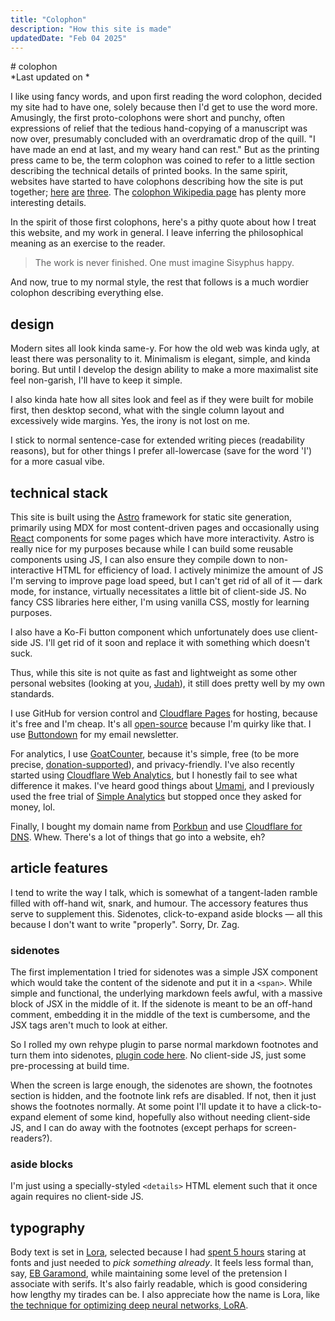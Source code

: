 ```yaml
---
title: "Colophon"
description: "How this site is made"
updatedDate: "Feb 04 2025"
---
```


<BasePage title={frontmatter.title} description={frontmatter.description}>
# colophon
<div>
  *Last updated on <FormattedDate date={new Date(frontmatter.updatedDate)} />*
</div>

I like using fancy words, and upon first reading the word colophon, decided my site had to have one, solely because then I'd get to use the word more. Amusingly, the first proto-colophons were short and punchy, often expressions of relief that the tedious hand-copying of a manuscript was now over, presumably concluded with an overdramatic drop of the quill. "I have made an end at last, and my weary hand can rest." But as the printing press came to be, the term colophon was coined to refer to a little section describing the technical details of printed books. In the same spirit, websites have started to have colophons describing how the site is put together; [here](https://gwern.net/about#colophon) [are](https://joodaloop.com/colophon/) [three](https://maggieappleton.com/colophon). The [colophon Wikipedia page](https://en.wikipedia.org/wiki/Colophon_(publishing)) has plenty more interesting details.

In the spirit of those first colophons, here's a pithy quote about how I treat this website, and my work in general. I leave inferring the philosophical meaning as an exercise to the reader.
> The work is never finished. One must imagine Sisyphus happy.

And now, true to my normal style, the rest that follows is a much wordier colophon describing everything else.

## design
Modern sites all look kinda same-y. For how the old web was kinda ugly, at least there was personality to it. Minimalism is elegant, simple, and kinda boring. But until I develop the design ability to make a more maximalist site feel non-garish, I'll have to keep it simple.

I also kinda hate how all sites look and feel as if they were built for mobile first, then desktop second, what with the single column layout and excessively wide margins. Yes, the irony is not lost on me. 

I stick to normal sentence-case for extended writing pieces (readability reasons), but for other things I prefer all-lowercase (save for the word 'I') for a more casual vibe.

## technical stack
This site is built using the [Astro](https://astro.build/) framework for static site generation, primarily using MDX for most content-driven pages and occasionally using [React](https://react.dev) components for some pages which have more interactivity. Astro is really nice for my purposes because while I can build some reusable components using JS, I can also ensure they compile down to non-interactive HTML for efficiency of load. I actively minimize the amount of JS I'm serving to improve page load speed, but I can't get rid of all of it — dark mode, for instance, virtually necessitates a little bit of client-side JS. No fancy CSS libraries here either, I'm using vanilla CSS, mostly for learning purposes.

I also have a Ko-Fi button component which unfortunately does use client-side JS. I'll get rid of it soon and replace it with something which doesn't suck.

Thus, while this site is not quite as fast and lightweight as some other personal websites (looking at you, [Judah](https://joodaloop.com)), it still does pretty well by my own standards.

I use GitHub for version control and [Cloudflare Pages](https://pages.cloudflare.com/) for hosting, because it's free and I'm cheap. It's all [open-source](https://github.com/kaisoapbox/kaisoapbox.github.io) because I'm quirky like that. I use [Buttondown](https://buttondown.email/refer/kaisoapbox) for my email newsletter. 

For analytics, I use [GoatCounter](https://www.goatcounter.com/), because it's simple, free (to be more precise, [donation-supported](https://github.com/sponsors/arp242/)), and privacy-friendly. I've also recently started using [Cloudflare Web Analytics](https://www.cloudflare.com/en-ca/web-analytics/), but I honestly fail to see what difference it makes. I've heard good things about [Umami](https://umami.is/), and I previously used the free trial of [Simple Analytics](https://www.simpleanalytics.com/) but stopped once they asked for money, lol.

Finally, I bought my domain name from [Porkbun](https://porkbun.com/) and use [Cloudflare for DNS](https://www.cloudflare.com/en-ca/application-services/products/dns/). Whew. There's a lot of things that go into a website, eh?

## article features
I tend to write the way I talk, which is somewhat of a tangent-laden ramble filled with off-hand wit, snark, and humour. The accessory features thus serve to supplement this. Sidenotes, click-to-expand aside blocks — all this because I don't want to write "properly". Sorry, Dr. Zag.

### sidenotes
The first implementation I tried for sidenotes was a simple JSX component which would take the content of the sidenote and put it in a `<span>`. While simple and functional, the underlying markdown feels awful, with a massive block of JSX in the middle of it. If the sidenote is meant to be an off-hand comment, embedding it in the middle of the text is cumbersome, and the JSX tags aren't much to look at either.

So I rolled my own rehype plugin to parse normal markdown footnotes and turn them into sidenotes, [plugin code here](https://github.com/kaisoapbox/kaisoapbox.github.io/tree/main/src/plugins/sidenotes.js). No client-side JS, just some pre-processing at build time.

When the screen is large enough, the sidenotes are shown, the footnotes section is hidden, and the footnote link refs are disabled. If not, then it just shows the footnotes normally. At some point I'll update it to have a click-to-expand element of some kind, hopefully also without needing client-side JS, and I can do away with the footnotes (except perhaps for screen-readers?).

### aside blocks
I'm just using a specially-styled `<details>` HTML element such that it once again requires no client-side JS.

## typography
Body text is set in [Lora](https://fonts.google.com/specimen/Lora), selected because I had [spent 5 hours](https://x.com/kaisoapbox/status/1769613412924035450?s=20) staring at fonts and just needed to *pick something already*. It feels less formal than, say, [EB Garamond](https://fonts.google.com/specimen/EB+Garamond), while maintaining some level of the pretension I associate with serifs. It's also fairly readable, which is good considering how lengthy my tirades can be. I also appreciate how the name is Lora, like [the technique for optimizing deep neural networks, LoRA](https://arxiv.org/abs/2106.09685).
</BasePage>